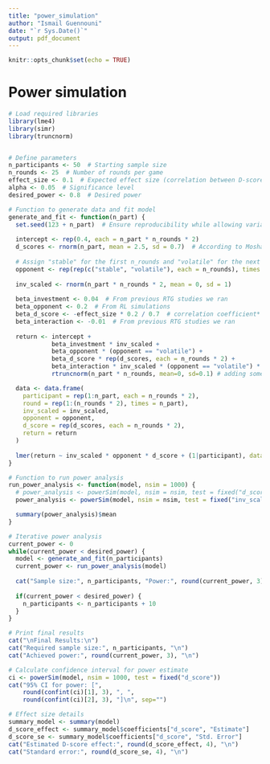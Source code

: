 ```yaml
---
title: "power_simulation"
author: "Ismail Guennouni"
date: "`r Sys.Date()`"
output: pdf_document
---
```


```r
knitr::opts_chunk$set(echo = TRUE)
```

# Power simulation

```r
# Load required libraries
library(lme4)
library(simr)
library(truncnorm)


# Define parameters
n_participants <- 50  # Starting sample size
n_rounds <- 25  # Number of rounds per game
effect_size <- 0.1  # Expected effect size (correlation between D-score and returns in the RTG)
alpha <- 0.05  # Significance level
desired_power <- 0.8  # Desired power

# Function to generate data and fit model
generate_and_fit <- function(n_part) {
  set.seed(123 + n_part)  # Ensure reproducibility while allowing variation
  
  intercept <- rep(0.4, each = n_part * n_rounds * 2)
  d_scores <- rnorm(n_part, mean = 2.5, sd = 0.7)  # According to Moshagen, 2018 study
  
  # Assign "stable" for the first n_rounds and "volatile" for the next n_rounds per participant
  opponent <- rep(rep(c("stable", "volatile"), each = n_rounds), times = n_part)
  
  inv_scaled <- rnorm(n_part * n_rounds * 2, mean = 0, sd = 1)
  
  beta_investment <- 0.04  # From previous RTG studies we ran 
  beta_opponent <- 0.2  # From RL simulations
  beta_d_score <- -effect_size * 0.2 / 0.7  # correlation coefficient* sd(return) / sd(D-factor score)
  beta_interaction <- -0.01  # From previous RTG studies we ran 
  
  return <- intercept + 
            beta_investment * inv_scaled +
            beta_opponent * (opponent == "volatile") +
            beta_d_score * rep(d_scores, each = n_rounds * 2) +
            beta_interaction * inv_scaled * (opponent == "volatile") * rep(d_scores, each = n_rounds * 2) +
            rtruncnorm(n_part * n_rounds, mean=0, sd=0.1) # adding some noise

  data <- data.frame(
    participant = rep(1:n_part, each = n_rounds * 2),
    round = rep(1:(n_rounds * 2), times = n_part),
    inv_scaled = inv_scaled,
    opponent = opponent,
    d_score = rep(d_scores, each = n_rounds * 2),
    return = return
  )
  
  lmer(return ~ inv_scaled * opponent * d_score + (1|participant), data = data)
}

# Function to run power analysis
run_power_analysis <- function(model, nsim = 1000) {
  # power_analysis <- powerSim(model, nsim = nsim, test = fixed("d_score"))
  power_analysis <- powerSim(model, nsim = nsim, test = fixed("inv_scaled:opponent:d_score"))

  summary(power_analysis)$mean
}

# Iterative power analysis
current_power <- 0
while(current_power < desired_power) {
  model <- generate_and_fit(n_participants)
  current_power <- run_power_analysis(model)
  
  cat("Sample size:", n_participants, "Power:", round(current_power, 3), "\n")
  
  if(current_power < desired_power) {
    n_participants <- n_participants + 10
  }
}

# Print final results
cat("\nFinal Results:\n")
cat("Required sample size:", n_participants, "\n")
cat("Achieved power:", round(current_power, 3), "\n")

# Calculate confidence interval for power estimate
ci <- powerSim(model, nsim = 1000, test = fixed("d_score"))
cat("95% CI for power: [",
    round(confint(ci)[1], 3), ", ",
    round(confint(ci)[2], 3), "]\n", sep="")

# Effect size details
summary_model <- summary(model)
d_score_effect <- summary_model$coefficients["d_score", "Estimate"]
d_score_se <- summary_model$coefficients["d_score", "Std. Error"]
cat("Estimated D-score effect:", round(d_score_effect, 4), "\n")
cat("Standard error:", round(d_score_se, 4), "\n")
```

